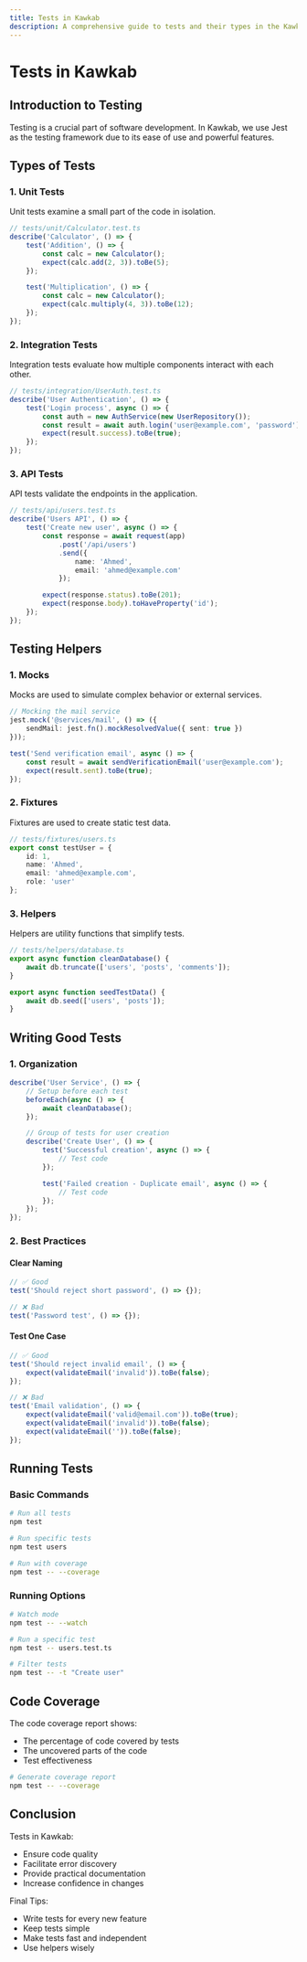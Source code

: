 ```yaml
---
title: Tests in Kawkab
description: A comprehensive guide to tests and their types in the Kawkab framework
---
```


# Tests in Kawkab

## Introduction to Testing

Testing is a crucial part of software development. In Kawkab, we use Jest as the testing framework due to its ease of use and powerful features.

## Types of Tests

### 1. Unit Tests

Unit tests examine a small part of the code in isolation.

```typescript
// tests/unit/Calculator.test.ts
describe('Calculator', () => {
    test('Addition', () => {
        const calc = new Calculator();
        expect(calc.add(2, 3)).toBe(5);
    });

    test('Multiplication', () => {
        const calc = new Calculator();
        expect(calc.multiply(4, 3)).toBe(12);
    });
});
```

### 2. Integration Tests

Integration tests evaluate how multiple components interact with each other.

```typescript
// tests/integration/UserAuth.test.ts
describe('User Authentication', () => {
    test('Login process', async () => {
        const auth = new AuthService(new UserRepository());
        const result = await auth.login('user@example.com', 'password');
        expect(result.success).toBe(true);
    });
});
```

### 3. API Tests

API tests validate the endpoints in the application.

```typescript
// tests/api/users.test.ts
describe('Users API', () => {
    test('Create new user', async () => {
        const response = await request(app)
            .post('/api/users')
            .send({
                name: 'Ahmed',
                email: 'ahmed@example.com'
            });

        expect(response.status).toBe(201);
        expect(response.body).toHaveProperty('id');
    });
});
```

## Testing Helpers

### 1. Mocks

Mocks are used to simulate complex behavior or external services.

```typescript
// Mocking the mail service
jest.mock('@services/mail', () => ({
    sendMail: jest.fn().mockResolvedValue({ sent: true })
}));

test('Send verification email', async () => {
    const result = await sendVerificationEmail('user@example.com');
    expect(result.sent).toBe(true);
});
```

### 2. Fixtures

Fixtures are used to create static test data.

```typescript
// tests/fixtures/users.ts
export const testUser = {
    id: 1,
    name: 'Ahmed',
    email: 'ahmed@example.com',
    role: 'user'
};
```

### 3. Helpers

Helpers are utility functions that simplify tests.

```typescript
// tests/helpers/database.ts
export async function cleanDatabase() {
    await db.truncate(['users', 'posts', 'comments']);
}

export async function seedTestData() {
    await db.seed(['users', 'posts']);
}
```

## Writing Good Tests

### 1. Organization

```typescript
describe('User Service', () => {
    // Setup before each test
    beforeEach(async () => {
        await cleanDatabase();
    });

    // Group of tests for user creation
    describe('Create User', () => {
        test('Successful creation', async () => {
            // Test code
        });

        test('Failed creation - Duplicate email', async () => {
            // Test code
        });
    });
});
```

### 2. Best Practices

#### Clear Naming

```typescript
// ✅ Good
test('Should reject short password', () => {});

// ❌ Bad
test('Password test', () => {});
```

#### Test One Case

```typescript
// ✅ Good
test('Should reject invalid email', () => {
    expect(validateEmail('invalid')).toBe(false);
});

// ❌ Bad
test('Email validation', () => {
    expect(validateEmail('valid@email.com')).toBe(true);
    expect(validateEmail('invalid')).toBe(false);
    expect(validateEmail('')).toBe(false);
});
```

## Running Tests

### Basic Commands

```bash
# Run all tests
npm test

# Run specific tests
npm test users

# Run with coverage
npm test -- --coverage
```

### Running Options

```bash
# Watch mode
npm test -- --watch

# Run a specific test
npm test -- users.test.ts

# Filter tests
npm test -- -t "Create user"
```

## Code Coverage

The code coverage report shows:
- The percentage of code covered by tests
- The uncovered parts of the code
- Test effectiveness

```bash
# Generate coverage report
npm test -- --coverage
```

## Conclusion

Tests in Kawkab:
- Ensure code quality
- Facilitate error discovery
- Provide practical documentation
- Increase confidence in changes

Final Tips:
- Write tests for every new feature
- Keep tests simple
- Make tests fast and independent
- Use helpers wisely